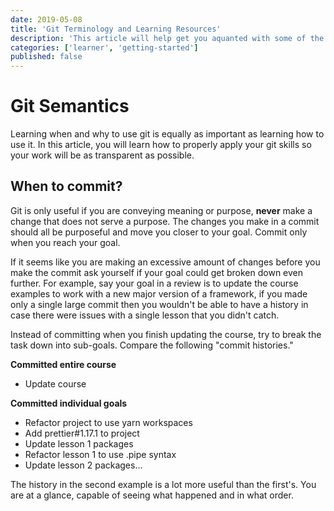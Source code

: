 ```yaml
---
date: 2019-05-08
title: 'Git Terminology and Learning Resources'
description: 'This article will help get you aquanted with some of the common git terms as well as point you towards a couple of excellent learning resources'
categories: ['learner', 'getting-started']
published: false
---
```


# Git Semantics

Learning when and why to use git is equally as important as learning how to use it. In this article, you will learn how to properly apply your git skills so your work will be as transparent as possible. 

## When to commit?

Git is only useful if you are conveying meaning or purpose, **never** make a change that does not serve a purpose. The changes you make in a commit should all be purposeful and move you closer to your goal. Commit only when you reach your goal. 

If it seems like you are making an excessive amount of changes before you make the commit ask yourself if your goal could get broken down even further. For example, say your goal in a review is to update the course examples to work with a new major version of a framework, if you made only a single large commit then you wouldn't be able to have a history in case there were issues with a single lesson that you didn't catch.

Instead of committing when you finish updating the course, try to break the task down into sub-goals. Compare the following "commit histories."

**Committed entire course**
- Update course

**Committed individual goals**
- Refactor project to use yarn workspaces
- Add prettier#1.17.1 to project
- Update lesson 1 packages
- Refactor lesson 1 to use .pipe syntax
- Update lesson 2 packages...

The history in the second example is a lot more useful than the first's. You are at a glance, capable of seeing what happened and in what order.

